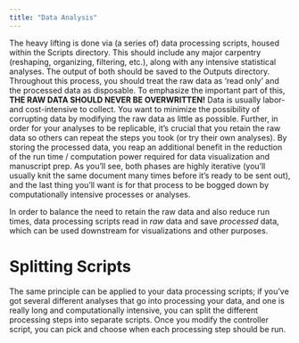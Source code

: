 ```yaml
---
title: "Data Analysis"
---
```


The heavy lifting is done via (a series of) data processing scripts, housed within the Scripts directory. This should include any major carpentry (reshaping, organizing, filtering, etc.), along with any intensive statistical analyses. The output of both should be saved to the Outputs directory. Throughout this process, you should treat the raw data as 'read only' and the processed data as disposable. To emphasize the important part of this, **THE RAW DATA SHOULD NEVER BE OVERWRITTEN!** Data is usually labor- and cost-intensive to collect. You want to minimize the possibility of corrupting data by modifying the raw data as little as possible. Further, in order for your analyses to be replicable, it's crucial that you retain the raw data so others can repeat the steps you took (or try their own analyses). By storing the processed data, you reap an additional benefit in the reduction of the run time / computation power required for data visualization and manuscript prep. As you'll see, both phases are highly iterative (you'll usually knit the same document many times before it's ready to be sent out), and the last thing you'll want is for that process to be bogged down by computationally intensive processes or analyses.

In order to balance the need to retain the raw data and also reduce run times, data processing scripts read in *raw* data and save *processed* data, which can be used downstream for visualizations and other purposes.

# Splitting Scripts

The same principle can be applied to your data processing scripts; if you've got several different analyses that go into processing your data, and one is really long and computationally intensive, you can split the different processing steps into separate scripts. Once you modify the controller script, you can pick and choose when each processing step should be run.
